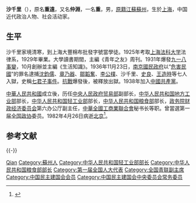 {{Infobox_officeholder
| name = 沙千里
| image name = 沙千里.jpg
| width = 220px
| now = 
| period = 
| Sex = 男
| different name = 
| party = {{cpc}}
| otherparty = 
| Native place = [[江蘇省|江蘇省]][[上海|上海]]
| date of birth = 1901年
| place of birth = {{QING-1862}}[[江蘇|江蘇]][[上海|上海]]
| date of death = 1982年4月26日
| place of death = {{PRC}}[[北京市|北京市]]
| spouse = 
| relatives = 
| educate = *[[上海法科大学|上海法科大学]]法律系（1929年畢業）
| work = 
| past = *上海大豐棉布批發字號學徒
*[[中央人民政府贸易部|中央人民政府贸易部]]副部长
*[[中央人民政府地方工业部|中央人民政府地方工业部]]部长
*[[中华人民共和国轻工业部|中华人民共和国轻工业部]]部长
*[[中华人民共和国粮食部|中华人民共和国粮食部]]部长
*[[政务院财政经济委员会|政务院财政经济委员会]]第六办公厅副主任
*[[中華全國工商業聯合會|中華全國工商業聯合會]]秘书长等职
*第一届[[全国政协|全国政协]]委员
}}
'''沙千里'''（{{bd|1901年||1982年|4月26日}}），原名'''重遠'''，又名'''仲淵'''，一名'''重'''，男，[[籍贯|原籍]][[江蘇|江蘇]][[蘇州|蘇州]]，生於[[上海|上海]]，中国近代政治人物、社会活动家。

== 生平 ==
沙千里家境清寒，到上海大豐棉布批發字號當學徒。1925年考取[[上海法科大学|上海法科大学]]法律系，1929年畢業。大學讀書期間，主編《青年之友》周刊。1931年爆發[[九一八事變|九一八事變]]，10月創辦並主編《生活知識》。1936年11月23日，[[國民政府|南京國民政府]]以“[[危害民国罪|危害民國]]”的罪名逮捕[[沈鈞儒|沈鈞儒]]、[[章乃器|章乃器]]、[[鄒韜奮|鄒韜奮]]、[[李公樸|李公樸]]、沙千里、[[史良|史良]]、[[王造時|王造時]]等七人入獄，史稱[[七君子事件|七君子事件]]。[[中國抗日戰爭|抗戰]]爆發後，被釋放出獄。1938年加入[[中國共產黨|中國共產黨]]。

[[中華人民共和國|中華人民共和國]]成立後，历任[[中央人民政府贸易部|中央人民政府贸易部]]副部长，[[中华人民共和国地方工业部|中华人民共和国地方工业部]]部长，[[中华人民共和国轻工业部|中华人民共和国轻工业部]]部长，[[中华人民共和国粮食部|中华人民共和国粮食部]]部长，[[政务院财政经济委员会|政务院财政经济委员会]]第六办公厅副主任，[[中華全國工商業聯合會|中華全國工商業聯合會]]秘书长等职。曾當選第一届[[全国政协|全国政协]]委员。1982年4月26日病逝[[北京|北京]]<ref>{{cite news|title=沙千里|url=http://www.gov.cn/gjjg/2008-12/17/content_1180639.htm|accessdate=2011-11-06|newspaper=中国政府网|archive-date=2010-12-31|archive-url=https://web.archive.org/web/20101231020413/http://www.gov.cn/gjjg/2008-12/17/content_1180639.htm|dead-url=no}}</ref>。

== 参考文献 ==
{{Reflist}}

{{s-start}}
{{s-gov|prc}}
{{s-new}}
{{s-title|[[中华人民共和国地方工业部|中华人民共和国地方工业部]]部长|1954年9月－1956年5月}}
{{s-none|机构撤销}}
{{s-before|[[贾拓夫|贾拓夫]]}}
{{s-title|[[中华人民共和国轻工业部|中华人民共和国轻工业部]]部长|？－？}}
{{s-after|[[李烛尘|李烛尘]]}}
{{s-before|[[章乃器|章乃器]]}}
{{s-title|[[中华人民共和国粮食部|中华人民共和国粮食部]]部长|1959年4月－1975年1月}}
{{s-vacant|next=[[陈国栋_(1911年)|陈国栋]]}}
{{s-civ}}
{{s-new}}
{{s-title|[[中华全国工商业联合会|中华全国工商业联合会]]秘书长|1953年11月－1956年12月}}
{{s-after|[[项叔翔|项叔翔]]}}
{{s-end}}

{{-}}
{{救国会七君子}}
{{全国政协副主席}}
{{Navboxes 
| title  = 沙千里在[[中华人民共和国国务院|中华人民共和国国务院]]的职务
| list1  =
{{国务院/1|部门首长}}
{{国务院/2|部门首长}}
{{国务院/3|部门首长}}
}}
{{Navboxes 
| title  = 沙千里在[[中华全国青年联合会|中华全国青年联合会]]的职务
| list1  =
{{中华全国民主青年联合总会第一届委员会}}
}}
{{Navboxes 
| title  = 沙千里在[[中国民主建国会|中国民主建国会]]的职务
| list1  =
{{中国民主建国会第二届中央委员会}}
{{中国民主建国会第三届中央委员会}}
}}
{{Navboxes 
| title  = 沙千里在[[中华全国工商业联合会|中华全国工商业联合会]]的职务
| list1  =
{{中华全国工商业联合会第一届执行委员会}}
{{中华全国工商业联合会第二届执行委员会}}
{{中华全国工商业联合会第三届执行委员会}}
{{中华全国工商业联合会第四届执行委员会}}
}}
{{Navboxes
| title  = 沙千里在[[全国人民代表大会|全国人民代表大会]]的职务
| list1  =
{{第一届全国人大代表}}
{{第二届全国人大代表}}
{{第三届全国人大代表}}
{{第四届全国人大代表}}
{{第五届全国人大代表}}
}}

{{Authority control}}
{{DEFAULTSORT:Sha沙}}
[[Category:沙姓|Qian]]
[[Category:蘇州人|Category:蘇州人]]
[[Category:中华人民共和国轻工业部部长|Category:中华人民共和国轻工业部部长]]
[[Category:中华人民共和国粮食部部长|Category:中华人民共和国粮食部部长]]
[[Category:第一届全国人大代表|Category:第一届全国人大代表]]
[[Category:全国青联副主席|Category:全国青联副主席]]
[[Category:中国民主建国会会员|Category:中国民主建国会会员]]
[[Category:中国民主建国会中央委员会常务委员|Category:中国民主建国会中央委员会常务委员]]